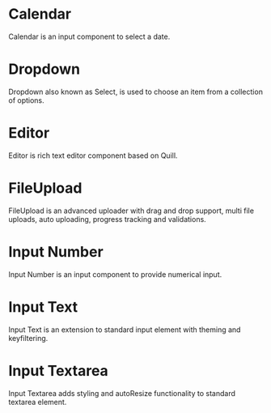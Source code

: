 
<Meta title="Primeng/input-fields" />

# Calendar

Calendar is an input component to select a date.

# Dropdown

Dropdown also known as Select, is used to choose an item from a collection of options.

# Editor

Editor is rich text editor component based on Quill.

# FileUpload

FileUpload is an advanced uploader with drag and drop support, multi file uploads, auto uploading, progress tracking and validations.

# Input Number

Input Number is an input component to provide numerical input.

# Input Text

Input Text is an extension to standard input element with theming and keyfiltering.

# Input Textarea

Input Textarea adds styling and autoResize functionality to standard textarea element.
